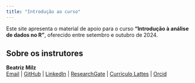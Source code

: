 ```yaml
---
title: "Introdução ao curso"
---
```


Este site apresenta o material de apoio para o curso **"Introdução à análise de dados no R"**, oferecido entre setembro e outubro de 2024.



## Sobre os instrutores

**Beatriz Milz** <br>
[Email](mailto:milz.bea@gmail.com) | [GitHub](https://github.com/beatrizmilz) | [LinkedIn](https://www.linkedin.com/in/beatrizmilz/) |
[ResearchGate](https://www.researchgate.net/profile/Beatriz-Milz) | [Currículo Lattes](http://lattes.cnpq.br/5150665880581477) | [Orcid](https://orcid.org/0000-0002-3064-4486)
